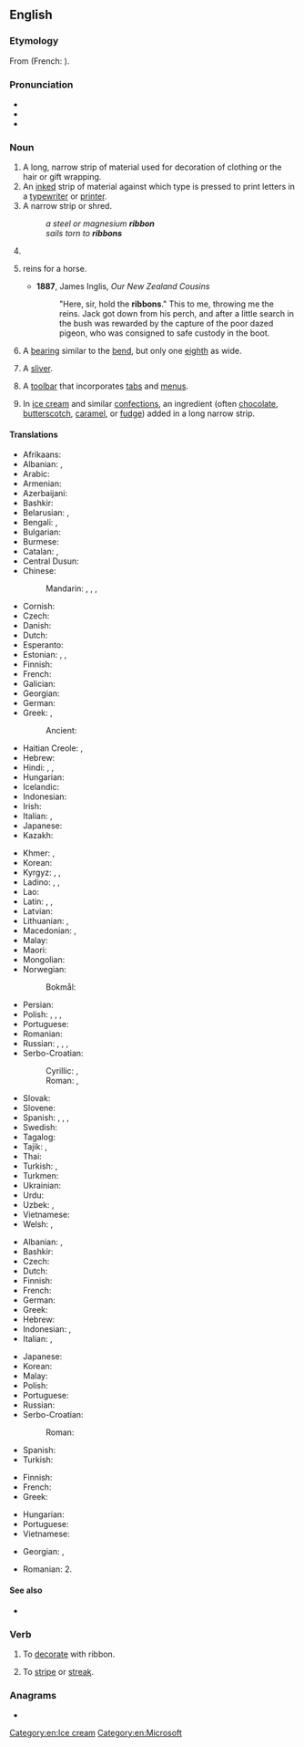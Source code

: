 ==English==
{{wikipedia}}

===Etymology===
From {{etyl|fro|en}} {{m|fro|riban}} (French: {{m|fr|ruban}}).

===Pronunciation===
* {{audio|en-us-ribbon.ogg|Audio (US)|lang=en}}
* {{IPA|/ˈɹɪbən/|lang=en}}
* {{rhymes|ɪbən|lang=en}}

===Noun===
{{en-noun}}

# A long, narrow strip of material used for decoration of clothing or the hair or gift wrapping.
# An [[inked]] strip of material against which type is pressed to print letters in a [[typewriter]] or [[printer]].
# A narrow strip or shred.
#: ''a steel or magnesium '''ribbon'''''
#: ''sails torn to '''ribbons'''''
# {{lb|en|shipbuilding}} {{alternative form of|ribband|lang=en}}
# {{lb|en|slang|dated|in the plural}} reins for a horse.
#* '''1887''', James Inglis, ''Our New Zealand Cousins''
#*:"Here, sir, hold the '''ribbons'''." This to me, throwing me the reins. Jack got down from his perch, and after a little search in the bush was rewarded by the capture of the poor dazed pigeon, who was consigned to safe custody in the boot.
# {{lb|en|heraldry}} A [[bearing]] similar to the [[bend]], but only one [[eighth]] as wide.
# {{lb|en|spinning}} A [[sliver]].
# {{lb|en|computing|graphical user interface}} A [[toolbar]] that incorporates [[tab]]s and [[menu]]s.
# {{lb|en|cooking}} In [[ice cream]] and similar [[confections]], an ingredient (often [[chocolate]], [[butterscotch]], [[caramel]], or [[fudge]]) added in a long narrow strip.

====Translations====
{{trans-top|long, narrow strip of material}}
* Afrikaans: {{t|af|lint}}
* Albanian: {{t+|sq|rrip|m}}, {{t+|sq|fjongo|f}}
* Arabic: {{t|ar|شَرِيط|m}}
* Armenian: {{t+|hy|ժապավեն}}
* Azerbaijani: {{t+|az|lent}}
* Bashkir: {{t|ba|таҫма}}
* Belarusian: {{t|be|сту́жка|f}}, {{t|be|ле́нта|f}}
* Bengali: {{t|bn|পটি|tr=paṭi}}, {{t|bn|ফিতা}}
* Bulgarian: {{t+|bg|ле́нта|f}}
* Burmese: {{t+|my|ဖဲကြိုး}}
* Catalan: {{t+|ca|cinta|f}}, {{t+|ca|llaç}}
* Central Dusun: {{t|dtp|ribin}}
* Chinese:
*: Mandarin: {{t+|cmn|絲帶}}, {{t+|cmn|丝带|tr=sīdài}}, {{t+|cmn|緞帶}}, {{t+|cmn|缎带|tr=duàndài}}
* Cornish: {{t|kw|snod|m}}
* Czech: {{t|cs|stuha|f}}
* Danish: {{t+|da|bånd|n}}
* Dutch: {{t+|nl|lint|n}}
* Esperanto: {{t|eo|rubando}}
* Estonian: {{t+|et|lint}}, {{t|et|pael}}, {{t+|et|riba}}
* Finnish: {{t+|fi|nauha}}
* French: {{t+|fr|ruban|m}}
* Galician: {{t+|gl|fita|f}}
* Georgian: {{t|ka|ლენტი}}
* German: {{t+|de|Band|n}}
* Greek: {{t+|el|ταινία|f}}, {{t|el|κορδέλλα|f}}
*: Ancient: {{t|grc|ταινία|f}}
* Haitian Creole: {{t|ht|tep}}, {{t|ht|riban}}
* Hebrew: {{t+|he|סֶרֶט|m|tr=séret}}
* Hindi: {{t+|hi|फीता}}, {{t|hi|फ़ीता}}, {{t+|hi|रिबन}}
* Hungarian: {{t+|hu|szalag}}
* Icelandic: {{t-needed|is}}
* Indonesian: {{t+|id|pita}}
* Irish: {{t|ga|ribín|m}}
* Italian: {{t+|it|nastro|m}}, {{t+|it|fettuccia|f}}
* Japanese: {{t+|ja|リボン|tr=ribon}}
* Kazakh: {{t|kk|таспа}}
{{trans-mid}}
* Khmer: {{t|km|បដ្ដិកា|tr=patdeʔkaa}}, {{t+|km|បូ|tr=boo}}
* Korean: {{t+|ko|리본}}
* Kyrgyz: {{t+|ky|лента}}, {{t+|ky|тасма}}, {{t+|ky|сызма}}
* Ladino: {{t|lad|kordela|f}}, {{t|lad|sherit|m}}, {{t|lad|fiongo|m}}
* Lao: {{t+|lo|ໂບ}}
* Latin: {{t|la|clipeum|f}}, {{t|la|taenia|f}}, {{t|la|taeniola|f}}
* Latvian: {{t|lv|lente|f}}
* Lithuanian: {{t+|lt|juosta|f}}, {{t|lt|kaspinas|m}}
* Macedonian: {{t|mk|ле́нта|f}}, {{t|mk|тра́ка|f}}
* Malay: {{t|ms|pita}}
* Maori: {{t|mi|rīpene}}
* Mongolian: {{t+|mn|тууз}}
* Norwegian:
*: Bokmål: {{t+|nb|bånd|n}}
* Persian: {{t+|fa|روبان|tr=rubân}}
* Polish: {{t+|pl|wstążka|f}}, {{t+|pl|wstęga|f}}, {{t|pl|tasiemka|f}}, {{t+|pl|taśma|f}}
* Portuguese: {{t+|pt|fita|f}}
* Romanian: {{t+|ro|fundă|f}}
* Russian: {{t+|ru|ле́нта|f}}, {{t+|ru|бант|m}}, {{t+|ru|тесьма́|f}}, {{t+|ru|ба́нтик|m}}
* Serbo-Croatian:
*: Cyrillic: {{t|sh|вр̀пца|f}}, {{t|sh|тра̏ка|f}}
*: Roman: {{t+|sh|vr̀pca|f}}, {{t+|sh|trȁka|f}}
* Slovak: {{t|sk|stuha|f}}
* Slovene: {{t|sl|trak|m}}
* Spanish: {{t+|es|cinta|f}}, {{t+|es|moño|m}}, {{t+|es|lazo|m}}, {{t+|es|galón|m}}
* Swedish: {{t+|sv|band|n}}
* Tagalog: {{t|tl|ribon}}
* Tajik: {{t+|tg|тасма}}, {{t|tg|бант}}
* Thai: {{t+|th|ริบบิ้น|tr=ríp-bîn}}
* Turkish: {{t+|tr|kurdele}}, {{t+|tr|şerit}}
* Turkmen: {{t|tk|lenta}}
* Ukrainian: {{t|uk|стрі́чка|f}}
* Urdu: {{t|ur|فیتا|tr=fītā}}
* Uzbek: {{t+|uz|lenta}}, {{t+|uz|tasma}}
* Vietnamese: {{t|vi|ruy-băng}}
* Welsh: {{t+|cy|rhuban}}, {{t+|cy|ruban|f}}
{{trans-bottom}}

{{trans-top|inked ribbon}}
* Albanian: {{t+|sq|fjongo|f}}, {{t+|sq|rrip|m}}
* Bashkir: {{t|ba|таҫма}}
* Czech: {{t+|cs|páska|f}}
* Dutch: {{t+|nl|lint|n}}
* Finnish: {{t|fi|värinauha}}
* French: {{t+|fr|ruban|m}}
* German: {{t|de|Farbband|n}}
* Greek: {{t+|el|ταινία|f}}
* Hebrew: {{t|he|סֶרֶט דְּיוֹ|m|tr=séret dyo}}
* Indonesian: {{t+|id|pita}}, {{t+|id|ban}}
* Italian: {{t+|it|nastro|m}}, {{t+|it|fettuccia|f}}
{{trans-mid}}
* Japanese: {{t+|ja|リボン|tr=ribon}}
* Korean: {{t+|ko|리본}}
* Malay: {{t|ms|pita}}
* Polish: {{t+|pl|wstążka|f}}
* Portuguese: {{t+|pt|fita|f}}
* Russian: {{t+|ru|ле́нта|f}}
* Serbo-Croatian:
*: Roman: {{t+|sh|pàntljika|f}}
* Spanish: {{t+|es|cinta|f}}
* Turkish: {{t+|tr|şerit}}
{{trans-bottom}}

{{trans-top|toolbar}}
* Finnish: {{t|fi|valintanauha}}
* French: {{t+|fr|ruban|m}}
* Greek: {{t+|el|γραμμή εργαλείων|f}}
{{trans-mid}}
* Hungarian: {{t+|hu|menüszalag}}
* Portuguese: {{t|pt|faixa de opções|f}}
* Vietnamese: {{t-needed|vi}}
{{trans-bottom}}

{{checktrans-top}}
* Georgian: {{t-check|ka|ბაბთა}}, {{t-check|ka|ლენტი}}
{{trans-mid}}
* Romanian: 2. {{t-check|ro|ribon|n}}<!-- qv: http://dexonline.ro/definitie/ribon -->
{{trans-bottom}}

====See also====
* {{l|en|riband}}

===Verb===
{{en-verb}}

# {{lb|en|transitive}} To [[decorate]] with ribbon.
#: {{synonyms|en|beribbon}}
# {{lb|en|transitive}} To [[stripe]] or [[streak]].

===Anagrams===
* {{anagrams|en|a=bbinor|Robbin|robbin}}

[[Category:en:Ice cream]]
[[Category:en:Microsoft]]